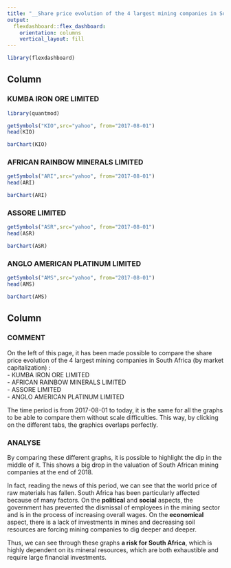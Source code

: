 ```yaml
---
title: "__Share price evolution of the 4 largest mining companies in South Africa (by market capitalization)__"
output: 
  flexdashboard::flex_dashboard:
    orientation: columns
    vertical_layout: fill
---
```


```r
library(flexdashboard)
```

Column {.tabset}
-----------------------------------------------------------------------

###	__KUMBA IRON ORE LIMITED__
```r
library(quantmod)

getSymbols("KIO",src="yahoo", from="2017-08-01") 
head(KIO)
```


```r
barChart(KIO)
```

###	__AFRICAN RAINBOW MINERALS LIMITED__
```r
getSymbols("ARI",src="yahoo", from="2017-08-01") 
head(ARI)
```


```r
barChart(ARI)
```

### __ASSORE LIMITED__
```r
getSymbols("ASR",src="yahoo", from="2017-08-01") 
head(ASR)
```


```r
barChart(ASR)

```

###	__ANGLO AMERICAN PLATINUM LIMITED__
```r
getSymbols("AMS",src="yahoo", from="2017-08-01") 
head(AMS)
```


```r
barChart(AMS)
```



Column
-------------------------------------
    
### __COMMENT__
   
    
On the left of this page, it has been made possible to compare the share price evolution of the 4 largest mining companies in South Africa (by market capitalization) :  
- KUMBA IRON ORE LIMITED  
- AFRICAN RAINBOW MINERALS LIMITED  
- ASSORE LIMITED  
- ANGLO AMERICAN PLATINUM LIMITED  

The time period is from 2017-08-01 to today, it is the same for all the graphs to be able to compare them without scale difficulties. This way, by clicking on the different tabs, the graphics overlaps perfectly.

### __ANALYSE__
   
By comparing these different graphs, it is possible to highlight the dip in the middle of it. This shows a big drop in the valuation of South African mining companies at the end of 2018.
   
   In fact, reading the news of this period, we can see that the world price of raw materials has fallen. South Africa has been particularly affected because of many factors.
   On the __political__ and __social__ aspects, the government has prevented the dismissal of employees in the mining sector and is in the process of increasing overall wages.
   On the __economical__ aspect, there is a lack of investments in mines and decreasing soil resources are forcing mining companies to dig deeper and deeper.
   
   Thus, we can see through these graphs __a risk for South Africa__, which is highly dependent on its mineral resources, which are both exhaustible and require large financial investments. 
